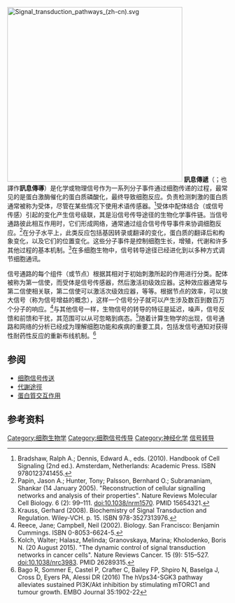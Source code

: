 {{NoteTA
|T = zh-tw:訊息傳遞 (生物); zh-cn:信号转导;
|G1 = Lifesciences
}}
[[File:Signal_transduction_pathways_(zh-cn).svg|400px]]
'''訊息傳遞'''（{{lang-en|Signal transduction}}；也譯作'''訊息傳導'''）是化学或物理信号作为一系列分子事件通过细胞传递的过程，最常见的是蛋白激酶催化的蛋白质磷酸化，最终导致细胞反应。负责检测刺激的蛋白质通常被称为受体，尽管在某些情况下使用术语传感器。<ref>Bradshaw, Ralph A.; Dennis, Edward A., eds. (2010). Handbook of Cell Signaling (2nd ed.). Amsterdam, Netherlands: Academic Press. ISBN 9780123741455.</ref>受体中配体结合（或信号传感）引起的变化产生信号级联，其是沿信号传导途径的生物化学事件链。当信号通路彼此相互作用时，它们形成网络，通常通过组合信号传导事件来协调细胞反应。<ref> Papin, Jason A.; Hunter, Tony; Palsson, Bernhard O.; Subramaniam, Shankar (14 January 2005). "Reconstruction of cellular signalling networks and analysis of their properties". Nature Reviews Molecular Cell Biology. 6 (2): 99–111. doi:10.1038/nrm1570. PMID 15654321.</ref>在分子水平上，此类反应包括基因转录或翻译的变化，蛋白质的翻译后和构象变化，以及它们的位置变化。这些分子事件是控制细胞生长，增殖，代谢和许多其他过程的基本机制。<ref> Krauss, Gerhard (2008). Biochemistry of Signal Transduction and Regulation. Wiley-VCH. p. 15. ISBN 978-3527313976.</ref>在多细胞生物中，信号转导途径已经进化到以多种方式调节细胞通讯。

信号通路的每个组件（或节点）根据其相对于初始刺激所起的作用进行分类。配体被称为第一信使，而受体是信号传感器，然后激活初级效应器。这种效应器通常与第二信使相关联，第二信使可以激活次级效应器，等等。根据节点的效率，可以放大信号（称为信号增益的概念），这样一个信号分子就可以产生涉及数百到数百万个分子的响应。<ref> Reece, Jane; Campbell, Neil (2002). Biology. San Francisco: Benjamin Cummings. ISBN 0-8053-6624-5.</ref>与其他信号一样，生物信号的转导的特征是延迟，噪声，信号反馈和前馈和干扰，其范围可以从可忽略到病态。<ref>Kolch, Walter; Halasz, Melinda; Granovskaya, Marina; Kholodenko, Boris N. (20 August 2015). "The dynamic control of signal transduction networks in cancer cells". Nature Reviews Cancer. 15 (9): 515–527. doi:10.1038/nrc3983. PMID 26289315.</ref>随着计算生物学的出现，信号通路和网络的分析已经成为理解细胞功能和疾病的重要工具，包括发信号通知对获得性耐药性反应的重新布线机制。<ref> Bago R, Sommer E, Castel P, Crafter C, Bailey FP, Shpiro N, Baselga J, Cross D, Eyers PA, Alessi DR (2016) The hVps34-SGK3 pathway alleviates sustained PI3K/Akt inhibition by stimulating mTORC1 and tumour growth. EMBO Journal 35:1902-22</ref>

== 参阅 ==
* [[细胞信号传送|细胞信号传送]]
* [[代謝途徑|代謝途徑]]
* [[蛋白質交互作用|蛋白質交互作用]]

== 参考资料 ==
{{reflist}}

{{Commonscat|Signal transduction}}

{{信号转导}}
{{细胞内信号肽及信号蛋白}}

[[Category:细胞生物学|Category:细胞生物学]]
[[Category:细胞信号传导|Category:细胞信号传导]]
[[Category:神经化学|Category:神经化学]]
[[Category:信号转导|]]